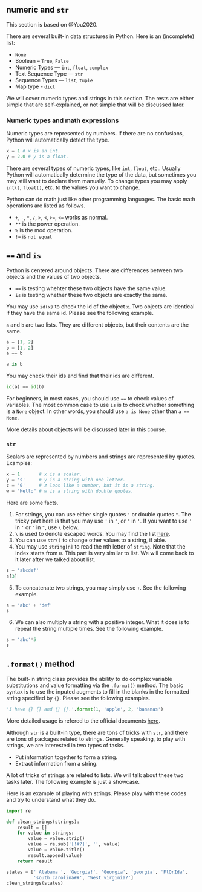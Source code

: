 
## numeric and `str` {#sec-path}

This section is based on @You2020.

There are several built-in data structures in Python. Here is an (incomplete) list:

- `None`
- Boolean -- `True`, `False`
- Numeric Types — `int`, `float`, `complex`
- Text Sequence Type — `str`
- Sequence Types — `list`, `tuple`
- Map type - `dict`

We will cover numeric types and strings in this section. The rests are either simple that are self-explained, or not simple that will be discussed later.



### Numeric types and math expressions
Numeric types are represented by numbers. If there are no confusions, Python will automatically detect the type. 
```python
x = 1 # x is an int.
y = 2.0 # y is a float.
```
There are several types of numeric types, like `int`, `float`, etc.. Usually Python will automatically determine the type of the data, but sometimes you may still want to declare them manually. To change types you may apply `int()`, `float()`, etc. to the values you want to change.

Python can do math just like other programming languages. The basic math operations are listed as follows.

- `+`, `-`, `*`, `/`, `>`, `<`, `>=`, `<=` works as normal.
- `**` is the power operation.
- `%` is the mod operation.
- `!=` is `not equal`



::: {.callout-caution collapse="true"}
## `==` and `is`

Python is centered around objects. There are differences between two objects and the values of two objects. 

- `==` is testing whehter these two objects have the same value.
- `is` is testing whether these two objects are exactly the same.

You may use `id(x)` to check the id of the object `x`. Two objects are identical if they have the same id. Please see the following example.

`a` and `b` are two lists. They are different objects, but their contents are the same.

```python
a = [1, 2]
b = [1, 2]
a == b
```

```python
a is b
```

You may check their ids and find that their ids are different.
```python
id(a) == id(b)
```




For beginners, in most cases, you should use `==` to check values of variables. The most common case to use `is` is to check whether something is a `None` object. In other words, you should use `a is None` other than `a == None`.

More details about objects will be discussed later in this course.
:::



### `str`
Scalars are represented by numbers and strings are represented by quotes. Examples:

```python
x = 1       # x is a scalar.
y = 's'     # y is a string with one letter.
z = '0'     # z loos like a number, but it is a string.
w = "Hello" # w is a string with double quotes.
```

Here are some facts.

1. For strings, you can use either single quotes `'` or double quotes `"`. The tricky part here is that you may use `'` in `"`, or `"` in `'`. If you want to use `'` in `'` or `"` in `"`, use `\` below.
2. `\` is used to denote escaped words. You may find the list [here](https://docs.python.org/3/reference/lexical_analysis.html#string-and-bytes-literals). 
3. You can use `str()` to change other values to a string, if able.
4. You may use `string[n]` to read the nth letter of `string`. Note that the index starts from `0`. This part is very similar to list. We will come back to it later after we talked about list.

```python
s = 'abcdef'
s[3]
```

5. To concatenate two strings, you may simply use `+`. See the following example.

```python
s = 'abc' + 'def'
s
```
6. We can also multiply a string with a positive integer. What it does is to repeat the string multiple times. See the following example.

```python
s = 'abc'*5
s
```


::: {.callout-note collapse="true"}
## `.format()` method
The built-in string class provides the ability to do complex variable substitutions and value formatting via the `.format()` method. The basic syntax is to use the inputed augments to fill in the blanks in the formatted string specified by `{}`. Please see the following examples.

```python
'I have {} {} and {} {}.'.format(1, 'apple', 2, 'bananas')
```

More detailed usage is refered to the official documents [here](https://docs.python.org/3/library/string.html#custom-string-formatting). 

:::


Although `str` is a built-in type, there are tons of tricks with `str`, and there are tons of packages related to strings. Generally speaking, to play with strings, we are interested in two types of tasks.

- Put information together to form a string.
- Extract information from a string.

A lot of tricks of strings are related to lists. We will talk about these two tasks later. The following example is just a showcase.


<!-- ::: {.callout-note}
There is a very subtle relations between the variable / constant and the name of the variable / constant. We will talk about these later.
::: -->


::: {#exm-}
Here is an example of playing with strings. Please play with these codes and try to understand what they do.

```python
import re

def clean_strings(strings):
    result = []
    for value in strings:
        value = value.strip()
        value = re.sub('[!#?]', '', value)
        value = value.title()
        result.append(value)
    return result

states = [' Alabama ', 'Georgia!', 'Georgia', 'georgia', 'FlOrIda',
          'south carolina##', 'West virginia?']
clean_strings(states)
```

:::



